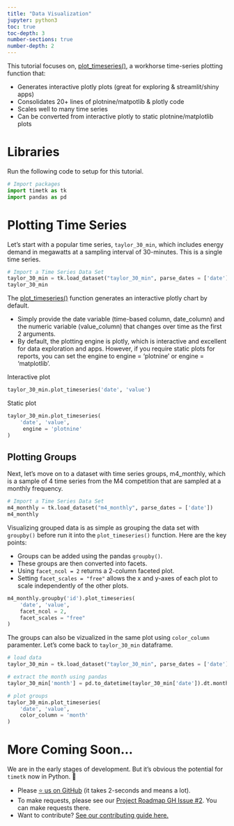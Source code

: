 ```yaml
---
title: "Data Visualization"
jupyter: python3
toc: true
toc-depth: 3
number-sections: true
number-depth: 2
---
```


This tutorial focuses on, [plot_timeseries()](https://business-science.github.io/pytimetk/reference/plot_timeseries.html#timetk.plot_timeseries), a workhorse time-series plotting function that:

* Generates interactive plotly plots (great for exploring & streamlit/shiny apps)
* Consolidates 20+ lines of plotnine/matpotlib & plotly code
* Scales well to many time series
* Can be converted from interactive plotly to static plotnine/matplotlib plots

# Libraries

Run the following code to setup for this tutorial.

```python
# Import packages
import timetk as tk
import pandas as pd
```

# Plotting Time Series

Let’s start with a popular time series, `taylor_30_min`, which includes energy demand in megawatts at a sampling interval of 30-minutes. This is a single time series.

```python
# Import a Time Series Data Set
taylor_30_min = tk.load_dataset("taylor_30_min", parse_dates = ['date'])
taylor_30_min
```

The [plot_timeseries()](https://business-science.github.io/pytimetk/reference/plot_timeseries.html#timetk.plot_timeseries) function generates an interactive plotly chart by default.

* Simply provide the date variable (time-based column, date_column) and the numeric variable (value_column) that changes over time as the first 2 arguments.
* By default, the plotting engine is plotly, which is interactive and excellent for data exploration and apps. However, if you require static plots for reports, you can set the engine to engine = 'plotnine' or engine = 'matplotlib'.

Interactive plot
```python
taylor_30_min.plot_timeseries('date', 'value')
```

Static plot
```python
taylor_30_min.plot_timeseries(
    'date', 'value',
     engine = 'plotnine'
)
```

## Plotting Groups

Next, let’s move on to a dataset with time series groups, m4_monthly, which is a sample of 4 time series from the M4 competition that are sampled at a monthly frequency.

```python
# Import a Time Series Data Set
m4_monthly = tk.load_dataset("m4_monthly", parse_dates = ['date'])
m4_monthly
```

Visualizing grouped data is as simple as grouping the data set with `groupby()` before run it into the `plot_timeseries()` function. Here are the key points:

* Groups can be added using the pandas `groupby()`.
* These groups are then converted into facets.
* Using `facet_ncol = 2` returns a 2-column faceted plot.
* Setting `facet_scales = "free"` allows the x and y-axes of each plot to scale independently of the other plots.

```python
m4_monthly.groupby('id').plot_timeseries(
    'date', 'value', 
    facet_ncol = 2, 
    facet_scales = "free"
)
```


The groups can also be vizualized in the same plot using `color_column` paramenter. Let's come back to `taylor_30_min` dataframe.

```python
# load data
taylor_30_min = tk.load_dataset("taylor_30_min", parse_dates = ['date'])

# extract the month using pandas
taylor_30_min['month'] = pd.to_datetime(taylor_30_min['date']).dt.month

# plot groups
taylor_30_min.plot_timeseries(
    'date', 'value', 
    color_column = 'month'
)
```


# More Coming Soon...

We are in the early stages of development. But it's obvious the potential for `timetk` now in Python. 🐍

- Please [⭐ us on GitHub](https://github.com/business-science/pytimetk) (it takes 2-seconds and means a lot). 
- To make requests, please see our [Project Roadmap GH Issue #2](https://github.com/business-science/pytimetk/issues/2). You can make requests there. 
- Want to contribute? [See our contributing guide here.](/contributing.html) 
